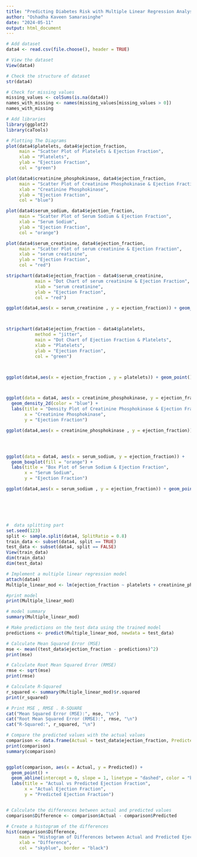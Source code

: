 ```yaml
---
title: "Predicting Diabetes Risk with Multiple Linear Regression Analysis"
author: "Oshadha Kaveen Samarasinghe"
date: "2024-05-11"
output: html_document
---
```

```r


# Add dataset
data4 <- read.csv(file.choose(), header = TRUE) 

# View the dataset
View(data4)

# Check the structure of dataset
str(data4)

# Check for missing values
missing_values <- colSums(is.na(data4))
names_with_missing <- names(missing_values[missing_values > 0])
names_with_missing

# Add libraries
library(ggplot2)
library(caTools)

# Plotting The Diagrams 
plot(data4$platelets, data4$ejection_fraction,
     main = "Scatter Plot of Platelets & Ejection Fraction",
     xlab = "Platelets",
     ylab = "Ejection Fraction",
     col = "green")

plot(data4$creatinine_phosphokinase, data4$ejection_fraction,
     main = "Scatter Plot of Creatinine Phosphokinase & Ejection Fraction",
     xlab = "Creatinine Phosphokinase",
     ylab = "Ejection Fraction",
     col = "blue")

plot(data4$serum_sodium, data4$ejection_fraction,
     main = "Scatter Plot of Serum Sodium & Ejection Fraction",
     xlab = "Serum Sodium",
     ylab = "Ejection Fraction",
     col = "orange")

plot(data4$serum_creatinine, data4$ejection_fraction,
     main = "Scatter Plot of serum creatinine & Ejection Fraction",
     xlab = "serum creatinine",
     ylab = "Ejection Fraction",
     col = "red")

stripchart(data4$ejection_fraction ~ data4$serum_creatinine, 
           main = "Dot Chart of serum creatinine & Ejection Fraction",
           xlab = "serum creatinine",
           ylab = "Ejection Fraction",
           col = "red")

ggplot(data4,aes(x = serum_creatinine , y = ejection_fraction)) + geom_point() + labs(x = "serum creatinine" , y = "Ejection Fraction")



stripchart(data4$ejection_fraction ~ data4$platelets, 
           method = "jitter",
           main = "Dot Chart of Ejection Fraction & Platelets",
           xlab = "Platelets",
           ylab = "Ejection Fraction",
           col = "green")



ggplot(data4,aes(x = ejection_fraction , y = platelets)) + geom_point() + labs(x = "Ejection Fraction" , y = "platelets")



ggplot(data = data4, aes(x = creatinine_phosphokinase, y = ejection_fraction)) +
  geom_density_2d(color = "blue") +
  labs(title = "Density Plot of Creatinine Phosphokinase & Ejection Fraction",
       x = "Creatinine Phosphokinase",
       y = "Ejection Fraction")

ggplot(data4,aes(x = creatinine_phosphokinase , y = ejection_fraction)) + geom_point() + labs(x = "creatinine phosphokinase" , y = "ejection fraction")




ggplot(data = data4, aes(x = serum_sodium, y = ejection_fraction)) +
  geom_boxplot(fill = "orange") +
  labs(title = "Box Plot of Serum Sodium & Ejection Fraction",
       x = "Serum Sodium",
       y = "Ejection Fraction")

ggplot(data4,aes(x = serum_sodium , y = ejection_fraction)) + geom_point() + labs(x = "serum sodium" , y = "ejection fraction")






#  data splitting part
set.seed(123)
split <- sample.split(data4, SplitRatio = 0.8)
train_data <- subset(data4, split == TRUE)
test_data <- subset(data4, split == FALSE)
View(train_data)
dim(train_data)
dim(test_data)

# Implement a multiple linear regression model
attach(data4)
Multiple_linear_mod <- lm(ejection_fraction ~ platelets + creatinine_phosphokinase + serum_sodium ,data = train_data)

#print model
print(Multiple_linear_mod)

# model summary
summary(Multiple_linear_mod)

# Make predictions on the test data using the trained model
predictions <- predict(Multiple_linear_mod, newdata = test_data)

# Calculate Mean Squared Error (MSE)
mse <- mean((test_data$ejection_fraction - predictions)^2)
print(mse)

# Calculate Root Mean Squared Error (RMSE)
rmse <- sqrt(mse)
print(rmse)

# Calculate R-Squared
r_squared <- summary(Multiple_linear_mod)$r.squared
print(r_squared)

# Print MSE , RMSE . R-SQUARE
cat("Mean Squared Error (MSE):", mse, "\n")
cat("Root Mean Squared Error (RMSE):", rmse, "\n")
cat("R-Squared:", r_squared, "\n")

# Compare the predicted values with the actual values
comparison <- data.frame(Actual = test_data$ejection_fraction, Predicted = predictions)
print(comparison)
summary(comparison)


ggplot(comparison, aes(x = Actual, y = Predicted)) +
  geom_point() +
  geom_abline(intercept = 0, slope = 1, linetype = "dashed", color = "blue") +
  labs(title = "Actual vs Predicted Ejection Fraction",
       x = "Actual Ejection Fraction",
       y = "Predicted Ejection Fraction")


# Calculate the differences between actual and predicted values
comparison$Difference <- comparison$Actual - comparison$Predicted

# Create a histogram of the differences
hist(comparison$Difference, 
     main = "Histogram of Differences between Actual and Predicted Ejection Fraction",
     xlab = "Difference",
     col = "skyblue", border = "black")



```

